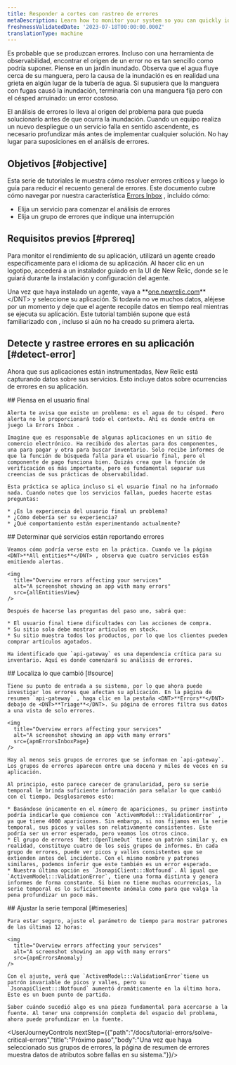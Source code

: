 ```yaml
---
title: Responder a cortes con rastreo de errores
metaDescription: Learn how to monitor your system so you can quickly identify and resolve many error occurrences fast.
freshnessValidatedDate: '2023-07-18T00:00:00.000Z'
translationType: machine
---
```






Es probable que se produzcan errores. Incluso con una herramienta de observabilidad, encontrar el origen de un error no es tan sencillo como podría suponer. Piense en un jardín inundado. Observa que el agua fluye cerca de su manguera, pero la causa de la inundación es en realidad una grieta en algún lugar de la tubería de agua. Si supusiera que la manguera con fugas causó la inundación, terminaría con una manguera fija pero con el césped arruinado: un error costoso.

El análisis de errores lo lleva al origen del problema para que pueda solucionarlo antes de que ocurra la inundación. Cuando un equipo realiza un nuevo despliegue o un servicio falla en sentido ascendente, es necesario profundizar más antes de implementar cualquier solución. No hay lugar para suposiciones en el análisis de errores.

## Objetivos [#objective]

Esta serie de tutoriales le muestra cómo resolver errores críticos y luego lo guía para reducir el recuento general de errores. Este documento cubre cómo navegar por nuestra característica [Errors Inbox](/docs/errors-inbox/getting-started) , incluido cómo:

* Elija un servicio para comenzar el análisis de errores
* Elija un grupo de errores que indique una interrupción

## Requisitos previos [#prereq]

Para monitor el rendimiento de su aplicación, utilizará un agente creado específicamente para el idioma de su aplicación. Al hacer clic en un logotipo, accederá a un instalador guiado en la UI de New Relic, donde se le guiará durante la instalación y configuración del agente.

<TechTileGrid>
  <TechTile
    name="Go agent"
    icon="logo-go"
    to="https://one.newrelic.com/nr1-core?state=985d4005-ba90-a8c7-1da1-2af34539b03b"
  />

  <TechTile
    name="Java agent"
    icon="logo-java"
    to="https://one.newrelic.com/nr1-core?state=80d18bcb-4919-1fcb-2b77-9406838eb916"
  />

  <TechTile
    name=".NET agent"
    icon="logo-dotnet"
    to="https://one.newrelic.com/nr1-core?state=30e93090-6dfa-6b70-8e75-472f54414355"
  />

  <TechTile
    name="Node.js agent"
    icon="logo-nodejs"
    to="https://one.newrelic.com/marketplace/install-data-source?state=be2e62fa-cc3b-c428-27c4-8d662c9e80a1"
  />

  <TechTile
    name="PHP agent"
    icon="logo-php"
    to="https://one.newrelic.com/nr1-core?state=aa633b41-72d4-009c-3abf-55dcf64894fe"
  />

  <TechTile
    name="Python agent"
    icon="logo-python"
    to="https://one.newrelic.com/nr1-core?state=20fda75b-58fb-a92a-f9e1-7b052035c6e8"
  />

  <TechTile
    name="Ruby agent"
    icon="logo-ruby"
    to="https://one.newrelic.com/nr1-core?state=d69143ab-605c-579b-25bf-cc6e5fee5b80"
  />
</TechTileGrid>

Una vez que haya instalado un agente, vaya a <DNT>**[one.newrelic.com](https://one.newrelic.com/nr1-core?filters=(domain%3D'APM'ANDtype%3D'APPLICATION'))**</DNT> y seleccione su aplicación. Si todavía no ve muchos datos, aléjese por un momento y deje que el agente recopile datos en tiempo real mientras se ejecuta su aplicación. Este tutorial también supone que está familiarizado con <InlinePopover type="alertsTutorial"/>, incluso si aún no ha creado su primera alerta.

## Detecte y rastree errores en su aplicación [#detect-error]

Ahora que sus aplicaciones están instrumentadas, New Relic está capturando datos sobre sus servicios. Esto incluye datos sobre ocurrencias de errores en su aplicación.

<Steps>
  <Step>
    ## Piensa en el usuario final

    Alerta te avisa que existe un problema: es el agua de tu césped. Pero alerta no le proporcionará todo el contexto. Ahí es donde entra en juego la Errors Inbox .

    Imagine que es responsable de algunas aplicaciones en un sitio de comercio electrónico. Ha recibido dos alertas para dos componentes, una para pagar y otra para buscar inventario. Solo recibe informes de que la función de búsqueda falla para el usuario final, pero el componente de pago funciona bien. Quizás crea que la función de verificación es más importante, pero es fundamental separar sus creencias de sus prácticas de observabilidad.

    Esta práctica se aplica incluso si el usuario final no ha informado nada. Cuando notes que los servicios fallan, puedes hacerte estas preguntas:

    * ¿Es la experiencia del usuario final un problema?
    * ¿Cómo debería ser su experiencia?
    * ¿Qué comportamiento están experimentando actualmente?
  </Step>

  <Step>
    ## Determinar qué servicios están reportando errores

    Veamos cómo podría verse esto en la práctica. Cuando ve la página <DNT>**All entities**</DNT> , observa que cuatro servicios están emitiendo alertas.

    <img
      title="Overview errors affecting your services"
      alt="A screenshot showing an app with many errors"
      src={allEntitiesView}
    />

    Después de hacerse las preguntas del paso uno, sabrá que:

    * El usuario final tiene dificultades con las acciones de compra.
    * Su sitio solo debe mostrar artículos en stock.
    * Su sitio muestra todos los productos, por lo que los clientes pueden comprar artículos agotados.

    Ha identificado que `api-gateway` es una dependencia crítica para su inventario. Aquí es donde comenzará su análisis de errores.
  </Step>

  <Step>
    ## Localiza lo que cambió [#source]

    Tiene su punto de entrada a su sistema, por lo que ahora puede investigar los errores que afectan su aplicación. En la página de resumen `api-gateway` , haga clic en la pestaña <DNT>**Errors**</DNT> debajo de <DNT>**Triage**</DNT>. Su página de errores filtra sus datos a una vista de solo errores.

    <img
      title="Overview errors affecting your services"
      alt="A screenshot showing an app with many errors"
      src={apmErrorsInboxPage}
    />

    Hay al menos seis grupos de errores que se informan en `api-gateway`. Los grupos de errores aparecen entre una docena y miles de veces en su aplicación.

    Al principio, esto parece carecer de granularidad, pero su serie temporal le brinda suficiente información para señalar lo que cambió con el tiempo. Desglosaremos esto:

    * Basándose únicamente en el número de apariciones, su primer instinto podría indicarle que comience con `ActivemModel:::ValidationError` , ya que tiene 4000 apariciones. Sin embargo, si nos fijamos en la serie temporal, sus picos y valles son relativamente consistentes. Este podría ser un error esperado, pero veamos los otros cinco.
    * El grupo de errores `Net::OpenTimeOut` tiene un patrón similar y, en realidad, constituye cuatro de los seis grupos de informes. En cada grupo de errores, puede ver picos y valles consistentes que se extienden antes del incidente. Con el mismo nombre y patrones similares, podemos inferir que este también es un error esperado.
    * Nuestra última opción es `JsonapiClient:::Notfound`. Al igual que `ActivemModel:::ValidationError`, tiene una forma distinta y genera informes de forma constante. Si bien no tiene muchas ocurrencias, la serie temporal es lo suficientemente anómala como para que valga la pena profundizar un poco más.
  </Step>

  <Step>
    ## Ajustar la serie temporal [#timeseries]

    Para estar seguro, ajuste el parámetro de tiempo para mostrar patrones de las últimas 12 horas:

    <img
      title="Overview errors affecting your services"
      alt="A screenshot showing an app with many errors"
      src={apmErrorsAnomaly}
    />

    Con el ajuste, verá que `ActivemModel:::ValidationError`tiene un patrón invariable de picos y valles, pero su `JsonapiClient:::Notfound` aumentó dramáticamente en la última hora. Este es un buen punto de partida.

    Saber cuándo sucedió algo es una pieza fundamental para acercarse a la fuente. Al tener una comprensión completa del espacio del problema, ahora puede profundizar en la fuente.
  </Step>
</Steps>

<UserJourneyControls nextStep={{"path":"/docs/tutorial-errors/solve-critical-errors","title":"Próximo paso","body":"Una vez que haya seleccionado sus grupos de errores, la página de resumen de errores muestra datos de atributos sobre fallas en su sistema."}}/>